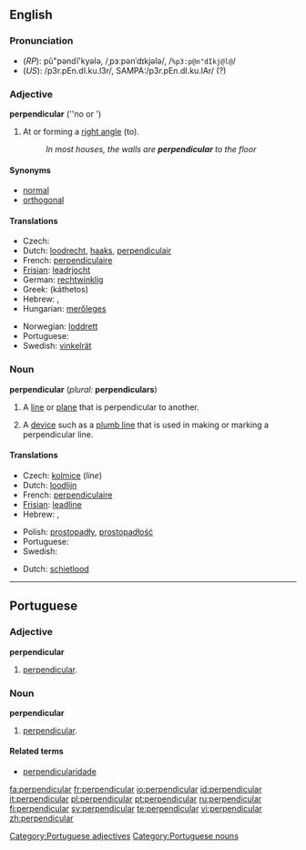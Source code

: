 {{see|Perpendicular}}
==English==

===Pronunciation===
* (''RP''): pû"pəndĭ'kyələ, /ˌpɜːpənˈdɪkjələ/, /<tt>%p3:p@n"dIkj@l@</tt>/
* (''US''): /p3r.pEn.dI.ku.l3r/, SAMPA:/p3r.pEn.dI.ku.lAr/ (?)<!--needs to be checked-->

===Adjective===
{{wikipedia}}
'''perpendicular''' (''no {{compar}} or {{superl}}')

# {{geometry}} At or forming a [[right angle]] (to).
#: ''In most houses, the walls are '''perpendicular''' to the floor''

====Synonyms====
* [[normal]]
* [[orthogonal]]

====Translations====
{{trans-top|at or forming a right angle to}}
* Czech: {{t-|cs|kolmý|m}}
* Dutch: [[loodrecht]], [[haaks]], [[perpendiculair]]
* French: [[perpendiculaire]] {{m|f}}
* [[Frisian]]: [[leadrjocht]]
* German: [[rechtwinklig]]
* Greek: {{t|el|κάθετος|m|sc=Grek}} (káthetos)
* Hebrew: {{he-translation|מאונך|me`unákh}} {{m}}, {{he-translation|ניצב|nitsáv}} {{m}}
* Hungarian: [[merőleges]]
{{trans-mid}}
* Norwegian: [[loddrett]]
* Portuguese: {{t+|pt|perpendicular}}
* Swedish: [[vinkelrät]]
{{trans-bottom}}

===Noun===
'''perpendicular''' (''plural:'' '''perpendiculars''')

# {{geometry}} A [[line]] or [[plane]] that is perpendicular to another.
# A [[device]] such as a [[plumb line]] that is used in making or marking a perpendicular line.

====Translations====
{{trans-top|line or plane}}
* Czech: [[kolmice]] {{f}} (''line'')
* Dutch: [[loodlijn]] {{f}}
* French: [[perpendiculaire]] {{f}}
* [[Frisian]]: [[leadline]]
* Hebrew: {{he-translation|מאונך|me`unákh}} {{m}}, {{he-translation|ניצב|nitsáv}} {{m}}
{{trans-mid}}
* Polish: [[prostopadły]], [[prostopadłość]] {{f}}
* Portuguese: {{t+|pt|perpendicular|f}}
* Swedish: {{t+|sv|normal|c}}
{{trans-bottom}}

{{trans-top|device}}
* Dutch: [[schietlood]] {{n}}
{{trans-mid}}
{{trans-bottom}}

----

==Portuguese==

===Adjective===
'''perpendicular'''

# [[#English|perpendicular]].

===Noun===
'''perpendicular''' {{f}}

# [[#English|perpendicular]].

====Related terms====
{{top2}}
* [[perpendicularidade]]
{{mid2}}
{{bottom}}

[[Category:Portuguese adjectives]]
[[Category:Portuguese nouns]]

[[fa:perpendicular]]
[[fr:perpendicular]]
[[io:perpendicular]]
[[id:perpendicular]]
[[it:perpendicular]]
[[pl:perpendicular]]
[[pt:perpendicular]]
[[ru:perpendicular]]
[[fi:perpendicular]]
[[sv:perpendicular]]
[[te:perpendicular]]
[[vi:perpendicular]]
[[zh:perpendicular]]